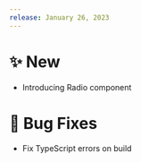---
release: January 26, 2023
---

# ✨ New

- Introducing Radio component

# 🐛 Bug Fixes

- Fix TypeScript errors on build
